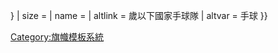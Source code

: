 {{country data {{{2}}}
| flaglink/core
| variant = {{{variant|{{{3|}}}}}}
| size = {{{size|}}}
| name = {{{name|}}}
| altlink = {{{1}}}歲以下國家手球隊
| altvar = 手球
}}<noinclude>
[[Category:旗幟模板系統]]
</noinclude>